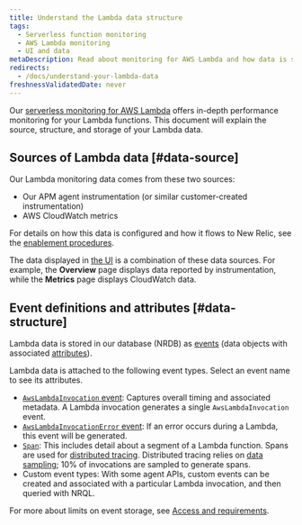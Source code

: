 ```yaml
---
title: Understand the Lambda data structure
tags:
  - Serverless function monitoring
  - AWS Lambda monitoring
  - UI and data
metaDescription: Read about monitoring for AWS Lambda and how data is structured and stored.
redirects:
  - /docs/understand-your-lambda-data
freshnessValidatedDate: never
---
```


Our [serverless monitoring for AWS Lambda](/docs/introduction-new-relic-monitoring-aws-lambda) offers in-depth performance monitoring for your Lambda functions. This document will explain the source, structure, and storage of your Lambda data.

## Sources of Lambda data [#data-source]

Our Lambda monitoring data comes from these two sources:

* Our APM agent instrumentation (or similar customer-created instrumentation)
* AWS CloudWatch metrics

For details on how this data is configured and how it flows to New Relic, see the [enablement procedures](/docs/install-enable-new-relics-monitoring-aws-lambda).

The data displayed in [the UI](/docs/lambda-monitoring-ui) is a combination of these data sources. For example, the <DNT>**Overview**</DNT> page displays data reported by instrumentation, while the <DNT>**Metrics**</DNT> page displays CloudWatch data.

## Event definitions and attributes [#data-structure]

Lambda data is stored in our database (NRDB) as [events](/docs/using-new-relic/welcome-new-relic/getting-started/glossary#event) (data objects with associated [attributes](/docs/using-new-relic/welcome-new-relic/getting-started/glossary#attribute)).

Lambda data is attached to the following event types. Select an event name to see its attributes.

* [`AwsLambdaInvocation` event](/attribute-dictionary/?event=AwsLambdaInvocation): Captures overall timing and associated metadata. A Lambda invocation generates a single `AwsLambdaInvocation` event.
* [`AwsLambdaInvocationError` event](/attribute-dictionary/?event=AwsLambdaInvocationError): If an error occurs during a Lambda, this event will be generated.
* [`Span`](/attribute-dictionary/?event=Span): This includes detail about a segment of a Lambda function. Spans are used for [distributed tracing](/docs/apm/distributed-tracing/getting-started/introduction-distributed-tracing). Distributed tracing relies on [data sampling](/docs/apm/distributed-tracing/getting-started/how-new-relic-distributed-tracing-works#sampling); 10% of invocations are sampled to generate spans.
* Custom event types: With some agent APIs, custom events can be created and associated with a particular Lambda invocation, and then queried with NRQL.

For more about limits on event storage, see [Access and requirements](/docs/introduction-new-relic-monitoring-aws-lambda#requirements).
